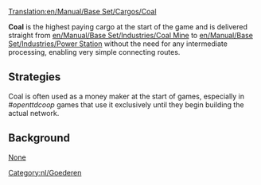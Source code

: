 [[Translation:en/Manual/Base Set/Cargos/Coal]]

{{en/Manual/Base Set/Cargos/Cargo|
name=Kolen|
image=en/Manual/Base Set/Cargos/Coal.png|
produced=[[en/Manual/Base Set/Industries/Coal Mine]]|
accepted=[[en/Manual/Base Set/Industries/Power Station]]
}}

'''Coal''' is the highest paying cargo at the start of the game and is delivered straight from [[en/Manual/Base Set/Industries/Coal Mine]] to [[en/Manual/Base Set/Industries/Power Station]] without the need for any intermediate processing, enabling very simple connecting routes.



==Strategies==
Coal is often used as a money maker at the start of games, especially in ''#openttdcoop'' games that use it exclusively until they begin building the actual network.

==Background==
[https://www.wikipedia.org/wiki/Coal None]

[[Category:nl/Goederen]]